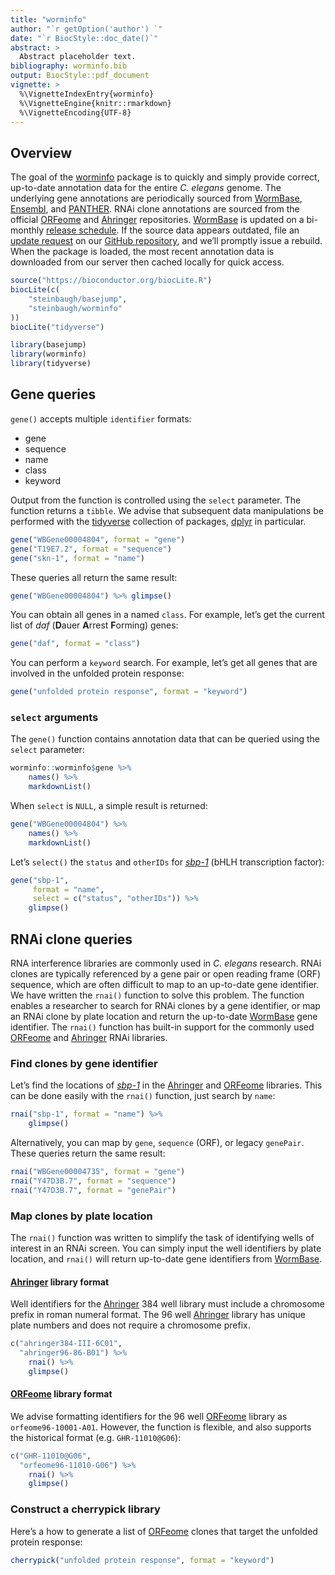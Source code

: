 ```yaml
---
title: "worminfo"
author: "`r getOption('author') `"
date: "`r BiocStyle::doc_date()`"
abstract: >
  Abstract placeholder text.
bibliography: worminfo.bib
output: BiocStyle::pdf_document
vignette: >
  %\VignetteIndexEntry{worminfo}
  %\VignetteEngine{knitr::rmarkdown}
  %\VignetteEncoding{UTF-8}
---
```


## Overview

The goal of the [worminfo][] package is to quickly and simply provide correct, up-to-date annotation data for the entire *C. elegans* genome. The underlying gene annotations are periodically sourced from [WormBase][], [Ensembl][], and [PANTHER][]. RNAi clone annotations are sourced from the official [ORFeome][] and [Ahringer][] repositories. [WormBase][] is updated on a bi-monthly [release schedule](http://www.wormbase.org/about/release_schedule). If the source data appears outdated, file an [update request](https://github.com/steinbaugh/worminfo/issues) on our [GitHub repository](https://github.com/steinbaugh/worminfo), and we'll promptly issue a rebuild. When the package is loaded, the most recent annotation data is downloaded from our server then cached locally for quick access.

```r
source("https://bioconductor.org/biocLite.R")
biocLite(c(
    "steinbaugh/basejump",
    "steinbaugh/worminfo"
))
biocLite("tidyverse")
```

```r
library(basejump)
library(worminfo)
library(tidyverse)
```



## Gene queries

`gene()` accepts multiple `identifier` formats:

- gene
- sequence
- name
- class
- keyword

Output from the function is controlled using the `select` parameter. The function returns a `tibble`. We advise that subsequent data manipulations be performed with the [tidyverse][] collection of packages, [dplyr][] in particular.

```r
gene("WBGene00004804", format = "gene")
gene("T19E7.2", format = "sequence")
gene("skn-1", format = "name")
```

These queries all return the same result:

```r
gene("WBGene00004804") %>% glimpse()
```

You can obtain all genes in a named `class`. For example, let's get the current list of *daf* (**D**auer **A**rrest **F**orming) genes:

```r
gene("daf", format = "class")
```

You can perform a `keyword` search. For example, let's get all genes that are involved in the unfolded protein response:

```r
gene("unfolded protein response", format = "keyword")
```


### `select` arguments

The `gene()` function contains annotation data that can be queried using the `select` parameter:

```r
worminfo::worminfo$gene %>%
    names() %>%
    markdownList()
```

When `select` is `NULL`, a simple result is returned:

```r
gene("WBGene00004804") %>%
    names() %>%
    markdownList()
```

Let's `select()` the `status` and `otherIDs` for [*sbp-1*][] (bHLH transcription factor):

```r
gene("sbp-1",
     format = "name",
     select = c("status", "otherIDs")) %>%
    glimpse()
```



## RNAi clone queries

RNA interference libraries are commonly used in *C. elegans* research. RNAi clones are typically referenced by a gene pair or open reading frame (ORF) sequence, which are often difficult to map to an up-to-date gene identifier. We have written the `rnai()` function to solve this problem. The function enables a researcher to search for RNAi clones by a gene identifier, or map an RNAi clone by plate location and return the up-to-date [WormBase][] gene identifier. The `rnai()` function has built-in support for the commonly used [ORFeome][] and [Ahringer][] RNAi libraries.


### Find clones by gene identifier

Let's find the locations of [*sbp-1*][] in the [Ahringer][] and [ORFeome][]
libraries. This can be done easily with the `rnai()` function, just search by
`name`:

```r
rnai("sbp-1", format = "name") %>%
    glimpse()
```

Alternatively, you can map by `gene`, `sequence` (ORF), or legacy `genePair`. These queries return the same result:

```r
rnai("WBGene00004735", format = "gene")
rnai("Y47D3B.7", format = "sequence")
rnai("Y47D3B.7", format = "genePair")
```


### Map clones by plate location

The `rnai()` function was written to simplify the task of identifying wells of
interest in an RNAi screen. You can simply input the well identifiers by plate
location, and `rnai()` will return up-to-date gene identifiers from [WormBase][].

#### [Ahringer][] library format

Well identifiers for the [Ahringer][] 384 well library must include a chromosome prefix in roman numeral format. The 96 well [Ahringer][] library has unique plate numbers and does not require a chromosome prefix.

```r
c("ahringer384-III-6C01",
  "ahringer96-86-B01") %>%
    rnai() %>%
    glimpse()
```

#### [ORFeome][] library format

We advise formatting identifiers for the 96 well [ORFeome][] library as `orfeome96-10001-A01`. However, the function is flexible, and also supports the historical format (e.g. `GHR-11010@G06`):

```r
c("GHR-11010@G06",
  "orfeome96-11010-G06") %>%
    rnai() %>%
    glimpse()
```


### Construct a cherrypick library

Here's a how to generate a list of [ORFeome][] clones that target the unfolded protein response:

```r
cherrypick("unfolded protein response", format = "keyword")
```



[Ahringer]: http://www.us.lifesciences.sourcebioscience.com/clone-products/non-mammalian/c-elegans/c-elegans-rnai-library/
[dplyr]: https://cran.r-project.org/package=dplyr
[Ensembl]: http://www.ensembl.org/Caenorhabditis_elegans
[ORFeome]: http://worfdb.dfci.harvard.edu
[ORFeome Dharmacon]: http://dharmacon.gelifesciences.com/non-mammalian-cdna-and-orf/c.-elegans-rnai/
[ORFeome SBS]: http://www.us.lifesciences.sourcebioscience.com/clone-products/non-mammalian/c-elegans/c-elegans-orfeome-version-11/
[PANTHER]: http://www.pantherdb.org
[tibble]: https://cran.r-project.org/package=tibble
[tidyverse]: http://tidyverse.org
[worminfo]: https://github.com/steinbaugh/worminfo
[WormBase]: http://www.wormbase.org

[*daf-2*]: http://www.wormbase.org/species/c_elegans/gene/WBGene00000898
[*daf-16*]: http://www.wormbase.org/species/c_elegans/gene/WBGene00000912
[*sbp-1*]: http://www.wormbase.org/species/c_elegans/gene/WBGene00004735
[*skn-1*]: http://www.wormbase.org/species/c_elegans/gene/WBGene00004804
